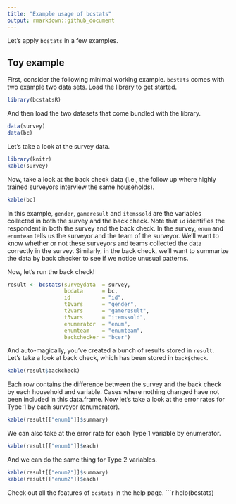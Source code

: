 ```yaml
---
title: "Example usage of bcstats"
output: rmarkdown::github_document
---
```


Let's apply `bcstats` in a few examples.

## Toy example
First, consider the following minimal working example. `bcstats` comes with two example two data sets. Load the library to get started.

```r
library(bcstatsR)
```

And then load the two datasets that come bundled with the library.
```r
data(survey)
data(bc)
```

Let's take a look at the survey data.
```r
library(knitr)
kable(survey)
```

Now, take a look at the back check data (i.e., the follow up where highly trained surveyors interview the same households).

```r
kable(bc)
```

In this example, `gender`, `gameresult` and `itemssold` are the variables collected in both the survey and the back check. Note that `id` identifies the respondent in both the survey and the back check. In the survey, `enum` and `enumteam` tells us the surveyor and the team of the surveyor. We'll want to know whether or not these surveyors and teams collected the data correctly in the survey. Similarly, in the back check, we'll want to summarize the data by back checker to see if we notice unusual patterns.

Now, let's run the back check!

```r
result <- bcstats(surveydata  = survey,
                  bcdata      = bc,
                  id          = "id",
                  t1vars      = "gender",
                  t2vars      = "gameresult",
                  t3vars      = "itemssold",
                  enumerator  = "enum",
                  enumteam    = "enumteam",
                  backchecker = "bcer")
```

And auto-magically, you've created a bunch of results stored in `result`. Let's take a look at back check, which has been stored in `back$check`.

```r
kable(result$backcheck)
```

Each row contains the difference between the survey and the back check by each household and variable. Cases where nothing changed have not been included in this data.frame. Now let's take a look at the error rates for Type 1 by each surveyor (enumerator).

```r
kable(result[["enum1"]]$summary)
```

We can also take at the error rate for each Type 1 variable by enumerator.
```r
kable(result[["enum1"]]$each)
```

And we can do the same thing for Type 2 variables.
```r
kable(result[["enum2"]]$summary)
kable(result[["enum2"]]$each)
```

Check out all the features of `bcstats` in the help page.
```r
help(bcstats)
